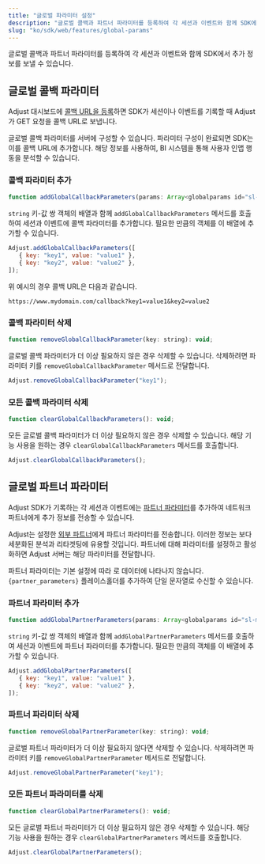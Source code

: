 ```yaml
---
title: "글로벌 파라미터 설정"
description: "글로벌 콜백과 파트너 파라미터를 등록하여 각 세션과 이벤트와 함께 SDK에서 추가 정보를 보낼 수 있습니다."
slug: "ko/sdk/web/features/global-params"
---
```


글로벌 콜백과 파트너 파라미터를 등록하여 각 세션과 이벤트와 함께 SDK에서 추가 정보를 보낼 수 있습니다.

## 글로벌 콜백 파라미터

Adjust 대시보드에 [콜백 URL을 등록](https://help.adjust.com/ko/article/set-up-callbacks)하면 SDK가 세션이나 이벤트를 기록할 때 Adjust가 GET 요청을 콜백 URL로 보냅니다.

글로벌 콜백 파라미터를 서버에 구성할 수 있습니다. 파라미터 구성이 완료되면 SDK는 이를 콜백 URL에 추가합니다. 해당 정보를 사용하여, BI 시스템을 통해 사용자 인앱 행동을 분석할 수 있습니다.

### 콜백 파라미터 추가

```js
function addGlobalCallbackParameters(params: Array<globalparams id="sl-md0000000">): void;
```

`string` 키\-값 쌍 객체의 배열과 함께 `addGlobalCallbackParameters` 메서드를 호출하여 세션과 이벤트에 콜백 파라미터를 추가합니다. 필요한 만큼의 객체를 이 배열에 추가할 수 있습니다.

```js
Adjust.addGlobalCallbackParameters([
   { key: "key1", value: "value1" },
   { key: "key2", value: "value2" },
]);
```

위 예시의 경우 콜백 URL은 다음과 같습니다.

```text
https://www.mydomain.com/callback?key1=value1&key2=value2
```

### 콜백 파라미터 삭제

```js
function removeGlobalCallbackParameter(key: string): void;
```

글로벌 콜백 파라미터가 더 이상 필요하지 않은 경우 삭제할 수 있습니다. 삭제하려면 파라미터 키를 `removeGlobalCallbackParameter` 메서드로 전달합니다.

```js
Adjust.removeGlobalCallbackParameter("key1");
```

### 모든 콜백 파라미터 삭제

```js
function clearGlobalCallbackParameters(): void;
```

모든 글로벌 콜백 파라미터가 더 이상 필요하지 않은 경우 삭제할 수 있습니다. 해당 기능 사용을 원하는 경우 `clearGlobalCallbackParameters` 메서드를 호출합니다.

```js
Adjust.clearGlobalCallbackParameters();
```

## 글로벌 파트너 파라미터

Adjust SDK가 기록하는 각 세션과 이벤트에는 [파트너 파라미터](https://help.adjust.com/ko/article/data-sharing-ad-network#map-parameters)를 추가하여 네트워크 파트너에게 추가 정보를 전송할 수 있습니다.

Adjust는 설정한 [외부 파트너](https://help.adjust.com/ko/article/integrated-partners)에게 파트너 파라미터를 전송합니다. 이러한 정보는 보다 세분화된 분석과 리타겟팅에 유용할 것입니다. 파트너에 대해 파라미터를 설정하고 활성화하면 Adjust 서버는 해당 파라미터를 전달합니다.

<Callout type="note">

파트너 파라미터는 기본 설정에 따라 로 데이터에 나타나지 않습니다. `{partner_parameters}` 플레이스홀더를 추가하여 단일 문자열로 수신할 수 있습니다.

</Callout>

### 파트너 파라미터 추가

```js
function addGlobalPartnerParameters(params: Array<globalparams id="sl-md0000000">): void;
```

`string` 키\-값 쌍 객체의 배열과 함께 `addGlobalPartnerParameters` 메서드를 호출하여 세션과 이벤트에 파트너 파라미터를 추가합니다. 필요한 만큼의 객체를 이 배열에 추가할 수 있습니다.

```js
Adjust.addGlobalPartnerParameters([
   { key: "key1", value: "value1" },
   { key: "key2", value: "value2" },
]);
```

### 파트너 파라미터 삭제

```js
function removeGlobalPartnerParameter(key: string): void;
```

글로벌 파트너 파라미터가 더 이상 필요하지 않다면 삭제할 수 있습니다. 삭제하려면 파라미터 키를 `removeGlobalPartnerParameter` 메서드로 전달합니다.

```js
Adjust.removeGlobalPartnerParameter("key1");
```

### 모든 파트너 파라미터를 삭제

```js
function clearGlobalPartnerParameters(): void;
```

모든 글로벌 파트너 파라미터가 더 이상 필요하지 않은 경우 삭제할 수 있습니다. 해당 기능 사용을 원하는 경우 `clearGlobalPartnerParameters` 메서드를 호출합니다.

```js
Adjust.clearGlobalPartnerParameters();
```
